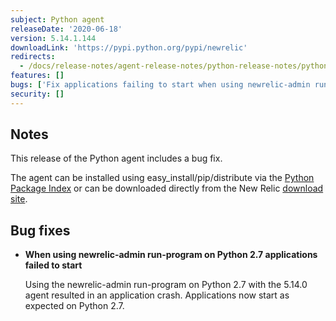 ```yaml
---
subject: Python agent
releaseDate: '2020-06-18'
version: 5.14.1.144
downloadLink: 'https://pypi.python.org/pypi/newrelic'
redirects:
  - /docs/release-notes/agent-release-notes/python-release-notes/python-agent-5141143
features: []
bugs: ['Fix applications failing to start when using newrelic-admin run-program on Python 2.7 applications']
security: []
---
```


## Notes

This release of the Python agent includes a bug fix.

The agent can be installed using easy_install/pip/distribute via the [Python Package Index](https://pypi.python.org/pypi/newrelic) or can be downloaded directly from the New Relic [download site](https://download.newrelic.com/python_agent/release).

## Bug fixes

* **When using newrelic-admin run-program on Python 2.7 applications failed to start**

  Using the newrelic-admin run-program on Python 2.7 with the 5.14.0 agent resulted in an application crash. Applications now start as expected on Python 2.7.
